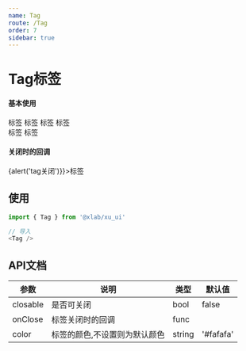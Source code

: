 ```yaml
---
name: Tag
route: /Tag
order: 7
sidebar: true
---
```



# Tag标签

#### 基本使用
<Playground>
    <Tag color="#06c">标签</Tag>
    <Tag color="red">标签</Tag>
    <Tag color="orange">标签</Tag>
    <Tag >标签</Tag><br />
    <Tag color="green" closable>标签</Tag>
    <Tag closable>标签</Tag>
</Playground>

#### 关闭时的回调
<Playground>
    <Tag color="green" closable onClose={() => {alert('tag关闭')}}>标签</Tag>
</Playground>

## 使用

``` js
import { Tag } from '@xlab/xu_ui'

// 导入
<Tag />
```

## API文档
|  参数  |  说明  |  类型  |  默认值  |
|  ---   |  ---  |  ---  |  ---  |
|  closable  |  是否可关闭  |  bool  |  false  |
|  onClose  |  标签关闭时的回调  |  func  |   |
|  color  |  标签的颜色,不设置则为默认颜色  |  string  |  '#fafafa'  |